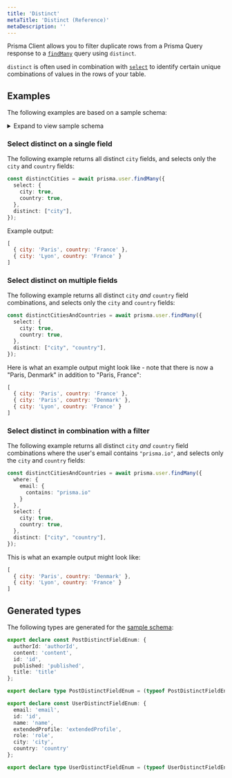 ```yaml
---
title: 'Distinct'
metaTitle: 'Distinct (Reference)'
metaDescription: ''
---
```


<TopBlock>

Prisma Client allows you to filter duplicate rows from a Prisma Query response to a [`findMany`](./crud#findMany) query using `distinct`. 

`distinct` is often used in combination with [`select`](./field-selection#select) to identify certain unique combinations of values in the rows of your table.

<!-- 
For example, you can select distinct `city` or `city`/`country` values for all users:

You can use `distinct` in combination with `select`:

```ts
const distinctCities = await prisma.user.findMany({
  select: {
    city: true,
    country: true
  },
  distinct: ["city"],
});
```

This is what an example output might look like:

```js no-lines
[
  { city: 'Paris', country: 'France' },
  { city: 'Lyon', country: 'France' }
]
```

If you do not combine `distinct` with `select`, the query returns the first record that matches the `distinct` value:

```ts
const distinctCities = await prisma.user.findMany({
  distinct: ["city"],
});
```

This is what an example output might look like:

```js
[
  {
    email: 'sarah@prisma.io',
    id: 1,
    name: 'Sarah',
    role: 'USER',
    city: 'Paris',
    country: 'France'
  },
  {
    email: 'edna@prisma.io',
    id: 40,
    name: "Edna",
    role: 'USER',
    city: 'Lyon',
    country: 'France'
  }
]
```

-->

</TopBlock> 

## Examples 

The following examples are based on a sample schema:

<details><summary>Expand to view sample schema</summary>

```prisma
generator client {
  provider             = "prisma-client-js"
}

datasource db {
  provider = "mysql"
  url      = env("DATABASE_URL")
}

model Post {
  authorId  Int?
  content   String?
  id        Int     @default(autoincrement()) @id
  published Boolean @default(false)
  title     String
  user      User?   @relation(fields: [authorId], references: [id])

  @@index([authorId], name: "authorId")
}

model User {
  email           String  @unique
  id              Int     @default(autoincrement()) @id
  name            String?
  posts           Post[]
  extendedProfile Json?
  role            Role    @default(USER)
  city            String?
  country         String?
}

enum Role {
  ADMIN
  USER
  MODERATOR
}
```

</details>

### Select distinct on a single field

The following example returns all distinct `city` fields, and selects only the `city` and `country` fields:

```ts
const distinctCities = await prisma.user.findMany({
  select: {
    city: true,
    country: true,
  },
  distinct: ["city"],
});
```

Example output:

```js no-lines
[
  { city: 'Paris', country: 'France' },
  { city: 'Lyon', country: 'France' }
]
```

### Select distinct on multiple fields

The following example returns all distinct `city` *and* `country` field combinations, and selects only the `city` and `country` fields:

```ts 
const distinctCitiesAndCountries = await prisma.user.findMany({
  select: {
    city: true,
    country: true,
  },
  distinct: ["city", "country"],
});
```

Here is what an example output might look like - note that there is now a "Paris, Denmark" in addition to "Paris, France": 

```js no-lines
[
  { city: 'Paris', country: 'France' },
  { city: 'Paris', country: 'Denmark' },
  { city: 'Lyon', country: 'France' }
]
```

### Select distinct in combination with a filter

The following example returns all distinct `city` *and* `country` field combinations where the user's email contains `"prisma.io"`, and selects only the `city` and `country` fields:


```ts 
const distinctCitiesAndCountries = await prisma.user.findMany({
  where: {
    email: {
      contains: "prisma.io"
    }
  },
  select: {
    city: true,
    country: true,
  },
  distinct: ["city", "country"],
});
```

This is what an example output might look like:

```js
[
  { city: 'Paris', country: 'Denmark' },
  { city: 'Lyon', country: 'France' }
]
```


## Generated types

The following types are generated for the [sample schema](#examples):

```ts
export declare const PostDistinctFieldEnum: {
  authorId: 'authorId',
  content: 'content',
  id: 'id',
  published: 'published',
  title: 'title'
};

export declare type PostDistinctFieldEnum = (typeof PostDistinctFieldEnum)[keyof typeof PostDistinctFieldEnum]

export declare const UserDistinctFieldEnum: {
  email: 'email',
  id: 'id',
  name: 'name',
  extendedProfile: 'extendedProfile',
  role: 'role',
  city: 'city',
  country: 'country'
};

export declare type UserDistinctFieldEnum = (typeof UserDistinctFieldEnum)[keyof typeof UserDistinctFieldEnum]
```
